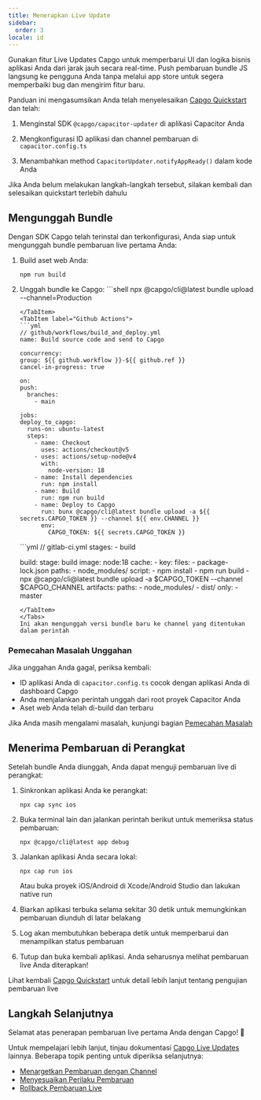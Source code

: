 ```yaml
---
title: Menerapkan Live Update
sidebar:
  order: 3
locale: id
---
```



Gunakan fitur Live Updates Capgo untuk memperbarui UI dan logika bisnis aplikasi Anda dari jarak jauh secara real-time. Push pembaruan bundle JS langsung ke pengguna Anda tanpa melalui app store untuk segera memperbaiki bug dan mengirim fitur baru.

Panduan ini mengasumsikan Anda telah menyelesaikan [Capgo Quickstart](/docs/getting-started/quickstart) dan telah:

<Steps>

1. Menginstal SDK `@capgo/capacitor-updater` di aplikasi Capacitor Anda

2. Mengkonfigurasi ID aplikasi dan channel pembaruan di `capacitor.config.ts`

3. Menambahkan method `CapacitorUpdater.notifyAppReady()` dalam kode Anda

</Steps>

Jika Anda belum melakukan langkah-langkah tersebut, silakan kembali dan selesaikan quickstart terlebih dahulu

<LinkCard href="/docs/getting-started/add-an-app/" title="Tambah aplikasi" description="Tambahkan aplikasi ke akun Capgo Anda, dan instal plugin di aplikasi Anda" />

## Mengunggah Bundle

Dengan SDK Capgo telah terinstal dan terkonfigurasi, Anda siap untuk mengunggah bundle pembaruan live pertama Anda:

1. Build aset web Anda:
   ```shell
   npm run build
   ```

2. Unggah bundle ke Capgo:
    <Tabs>
      <TabItem label="Console">
        ```shell
      npx @capgo/cli@latest bundle upload --channel=Production
      ```
      </TabItem>
      <TabItem label="Github Actions">
      ```yml
      // github/workflows/build_and_deploy.yml
    name: Build source code and send to Capgo

    concurrency:
      group: ${{ github.workflow }}-${{ github.ref }}
      cancel-in-progress: true

    on:
      push:
        branches:
          - main

    jobs:
      deploy_to_capgo:
        runs-on: ubuntu-latest
        steps:
          - name: Checkout
            uses: actions/checkout@v5
          - uses: actions/setup-node@v4
            with:
              node-version: 18
          - name: Install dependencies
            run: npm install
          - name: Build
            run: npm run build
          - name: Deploy to Capgo
            run: bunx @capgo/cli@latest bundle upload -a ${{ secrets.CAPGO_TOKEN }} --channel ${{ env.CHANNEL }}
            env:
              CAPGO_TOKEN: ${{ secrets.CAPGO_TOKEN }}
      ```
      </TabItem>
      <TabItem label="Gitlab">
      ```yml
      // gitlab-ci.yml
      stages:
        - build

      build:
        stage: build
        image: node:18
        cache:
          - key:
              files:
                - package-lock.json
            paths:
              - node_modules/
        script:
          - npm install
          - npm run build
          - npx @capgo/cli@latest bundle upload -a $CAPGO_TOKEN --channel $CAPGO_CHANNEL
        artifacts:
          paths:
            - node_modules/
            - dist/
        only:
          - master
      ```
      </TabItem>
    </Tabs>
   Ini akan mengunggah versi bundle baru ke channel yang ditentukan dalam perintah

### Pemecahan Masalah Unggahan

Jika unggahan Anda gagal, periksa kembali:
- ID aplikasi Anda di `capacitor.config.ts` cocok dengan aplikasi Anda di dashboard Capgo
- Anda menjalankan perintah unggah dari root proyek Capacitor Anda
- Aset web Anda telah di-build dan terbaru

Jika Anda masih mengalami masalah, kunjungi bagian [Pemecahan Masalah](/docs/getting-started/troubleshooting/)

## Menerima Pembaruan di Perangkat

Setelah bundle Anda diunggah, Anda dapat menguji pembaruan live di perangkat:

1. Sinkronkan aplikasi Anda ke perangkat:
   ```shell
   npx cap sync ios
   ```

2. Buka terminal lain dan jalankan perintah berikut untuk memeriksa status pembaruan:
   ```shell
   npx @capgo/cli@latest app debug
   ```

3. Jalankan aplikasi Anda secara lokal:
   ```shell
   npx cap run ios
   ```
   Atau buka proyek iOS/Android di Xcode/Android Studio dan lakukan native run

4. Biarkan aplikasi terbuka selama sekitar 30 detik untuk memungkinkan pembaruan diunduh di latar belakang

5. Log akan membutuhkan beberapa detik untuk memperbarui dan menampilkan status pembaruan

6. Tutup dan buka kembali aplikasi. Anda seharusnya melihat pembaruan live Anda diterapkan!

Lihat kembali [Capgo Quickstart](/docs/getting-started/quickstart#receiving-a-live-update-on-a-device) untuk detail lebih lanjut tentang pengujian pembaruan live

## Langkah Selanjutnya

Selamat atas penerapan pembaruan live pertama Anda dengan Capgo! 🎉

Untuk mempelajari lebih lanjut, tinjau dokumentasi [Capgo Live Updates](/docs/live-updates) lainnya. Beberapa topik penting untuk diperiksa selanjutnya:
- [Menargetkan Pembaruan dengan Channel](/docs/live-updates/channels)
- [Menyesuaikan Perilaku Pembaruan](/docs/live-updates/update-behavior)
- [Rollback Pembaruan Live](/docs/live-updates/rollbacks)
